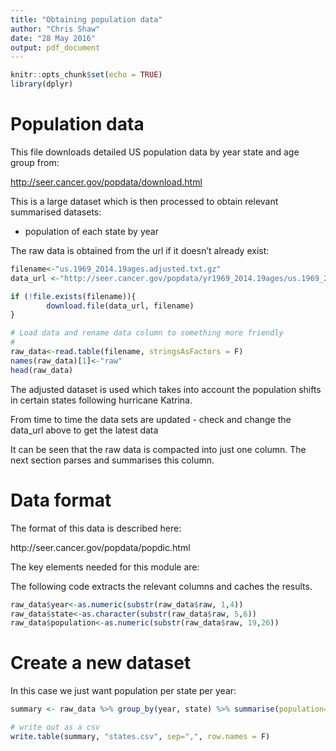 ```yaml
---
title: "Obtaining population data"
author: "Chris Shaw"
date: "28 May 2016"
output: pdf_document
---
```


```r
knitr::opts_chunk$set(echo = TRUE)
library(dplyr)
```

# Population data

This file downloads detailed US population data by year state and age group from:

<http://seer.cancer.gov/popdata/download.html>

This is a large dataset which is then processed to obtain relevant summarised datasets:

* population of each state by year

The raw data is obtained from the url if it doesn't already exist:

```r

filename<-"us.1969_2014.19ages.adjusted.txt.gz"
data_url <-"http://seer.cancer.gov/popdata/yr1969_2014.19ages/us.1969_2014.19ages.adjusted.txt.gz"

if (!file.exists(filename)){
        download.file(data_url, filename)
}

# Load data and rename data column to something more friendly
#
raw_data<-read.table(filename, stringsAsFactors = F)
names(raw_data)[1]<-"raw"
head(raw_data)

```

The adjusted dataset is used which takes into account the population shifts in certain states following hurricane Katrina.

From time to time the data sets are updated - check and change the data_url above to get the latest data

It can be seen that the raw data is compacted into just one column.  The next section parses and summarises this column.

\newpage 

# Data format

The format of this data is described here:

http://seer.cancer.gov/popdata/popdic.html

The key elements needed for this module are:

\begin{center}
    \begin{tabular}{ | l | l | l | p{5cm} |}
    \hline
    Field & Start Col & End Col & Data Type \\ \hline
    Year & 1 & 4 & numeric  \\ \hline
    State & 5 & 6 & char  \\ \hline
    Population & 19 & 26 & numeric  \\ \hline
    \end{tabular}
\end{center}




The following code extracts the relevant columns and caches the results.

```r
raw_data$year<-as.numeric(substr(raw_data$raw, 1,4))
raw_data$state<-as.character(substr(raw_data$raw, 5,6))
raw_data$population<-as.numeric(substr(raw_data$raw, 19,26))

```

# Create a new dataset

In this case we just want population  per state per year:

```r

summary <- raw_data %>% group_by(year, state) %>% summarise(population=sum(population))

# write out as a csv
write.table(summary, "states.csv", sep=",", row.names = F)
```

